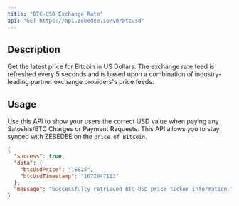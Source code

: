 ```yaml
---
title: "BTC-USD Exchange Rate"
api: "GET https://api.zebedee.io/v0/btcusd"
---
```


## Description

Get the latest price for Bitcoin in US Dollars. The exchange rate feed is refreshed every 5 seconds and is based upon a combination of industry-leading partner exchange providers's price feeds.

## Usage

Use this API to show your users the correct USD value when paying any Satoshis/BTC Charges or Payment Requests. This API allows you to stay synced with ZEBEDEE on the `price of Bitcoin`.

<CodeGroup />

<ResponseExample>

```json Response
{
  "success": true,
  "data": {
    "btcUsdPrice": "16825",
    "btcUsdTimestamp": "1672847113"
  },
  "message": "Successfully retrieved BTC USD price ticker information."
}
```

</ResponseExample>
